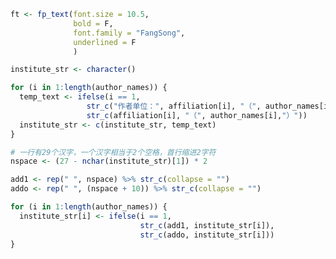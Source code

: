 
```r

ft <- fp_text(font.size = 10.5, 
              bold = F, 
              font.family = "FangSong",
              underlined = F
              )

institute_str <- character()

for (i in 1:length(author_names)) {
  temp_text <- ifelse(i == 1, 
                 str_c("作者单位：", affiliation[i], "（", author_names[i],"）"), 
                 str_c(affiliation[i], "（", author_names[i],"）"))
  institute_str <- c(institute_str, temp_text)
}

# 一行有29个汉字，一个汉字相当于2个空格，首行缩进2字符
nspace <- (27 - nchar(institute_str)[1]) * 2

add1 <- rep(" ", nspace) %>% str_c(collapse = "")
addo <- rep(" ", (nspace + 10)) %>% str_c(collapse = "")

for (i in 1:length(author_names)) {
  institute_str[i] <- ifelse(i == 1, 
                             str_c(add1, institute_str[i]), 
                             str_c(addo, institute_str[i]))
}


```


